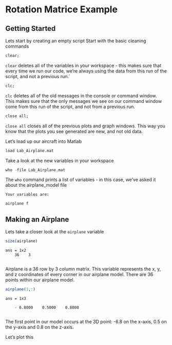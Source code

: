 # Rotation Matrice Example

## Getting Started


Lets start by creating an empty script Start with the basic cleaning commands
```r
clear; 
```


`clear` deletes all of the variables in your workspace - this makes sure that every time we run our code, we're always using the data from this run of the script, and not a previous run.`

```r
clc; 
```

`clc` deletes all of the old messages in the console or command window. This makes sure that the only messages we see on our command window come from this run of the script, and not from a previous run.

```r
close all; 
```
`close all` closes all of the previous plots and graph windows.  This way you know that the plots you see generated are new, and not old data.

Let's load up our aircraft into Matlab

```r
load Lab_Airplane.mat
```

Take a look at the new variables in your workspace

```r
who -file Lab_Airplane.mat
```

The `who` command prints a list of variables - in this case, we've asked it about the airplane_model file

    Your variables are: 
    
    airplane f
    
## Making an Airplane

Lets take a closer look at the `airplane` variable

```r
size(airplane)
```

    ans = 1x2
        36    3
        
Airplane is a 36 row by 3 column matrix. This variable represents the x, y, and z coordinates of every corner in our airplane model.  There are 36 points within our airplane model.

```r
airplane(1,:)
```

    ans = 1x3
    
        - 6.8000    0.5000    0.8000
        
The first point in our model occurs at the 3D point: -6.8 on the x-axis, 0.5 on the y-axis and 0.8 on the z-axis.

Let's plot this